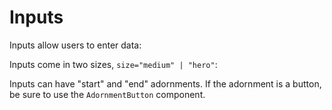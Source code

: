 

<Meta of={InputStories} />

# Inputs

Inputs allow users to enter data:

<Canvas of={InputStories.States} />

Inputs come in two sizes, `size="medium" | "hero"`:

<Canvas of={InputStories.Sizes} />

Inputs can have "start" and "end" adornments. If the adornment is a button, be
sure to use the `AdornmentButton` component.

<Canvas of={InputStories.Adornments} />
